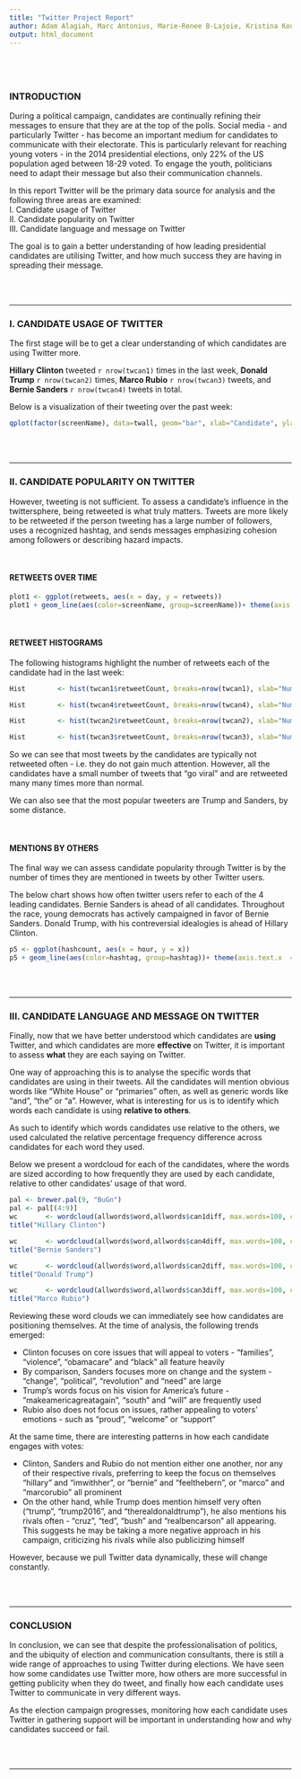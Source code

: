 ---
title: "Twitter Project Report"
author: Adam Alagiah, Marc Antonius, Marie-Renee B-Lajoie, Kristina Koustopoulos
output: html_document
---
<br>
-------------------

### INTRODUCTION
During a political campaign, candidates are continually refining their messages to ensure that they are at the top of the polls. Social media - and particularly Twitter - has become an important medium for candidates to communicate with their electorate. This is particularly relevant for reaching young voters - in the 2014 presidential elections, only 22% of the US population aged between 18-29 voted. To engage the youth, politicians need to adapt their message but also their communication channels.

In this report Twitter will be the primary data source for analysis and the following three areas are examined:
<br>
I.   Candidate usage of Twitter
<br>
II.  Candidate popularity on Twitter
<br>
III. Candidate language and message on Twitter

The goal is to gain a better understanding of how leading presidential candidates are utilising Twitter, and how much success they are having in spreading their message. 


<br>
<br>
<hr>


### I. CANDIDATE USAGE OF TWITTER

The first stage will be to get a clear understanding of which candidates are using Twitter more.

**Hillary Clinton** tweeted `r nrow(twcan1)` times in the last week, **Donald Trump**  `r nrow(twcan2)` times, **Marco Rubio**  `r nrow(twcan3)` tweets, and **Bernie Sanders**  `r nrow(twcan4)` tweets in total.

Below is a visualization of their tweeting over the past week:

```{r echo=FALSE, comment=NA, results=FALSE, message=FALSE, fig.align='center', fig=TRUE, warning=FALSE}
qplot(factor(screenName), data=twall, geom="bar", xlab="Candidate", ylab="tweet count")
```

<br>
<br>
<hr>


### II. CANDIDATE POPULARITY ON TWITTER

However, tweeting is not sufficient. To assess a candidate's influence in the twittersphere, being retweeted is what truly matters.  Tweets are more likely to be retweeted if the person tweeting has a large number of followers, uses a recognized hashtag, and sends messages emphasizing cohesion among followers or describing hazard impacts. 

<br>

#### RETWEETS OVER TIME

```{r echo=FALSE, comment=NA, results=FALSE, message=FALSE, fig.align='center', fig=TRUE, warning=FALSE}
plot1 <- ggplot(retweets, aes(x = day, y = retweets))
plot1 + geom_line(aes(color=screenName, group=screenName))+ theme(axis.text.x  = element_text(angle=45, vjust=0.5))
```

<br>

#### RETWEET HISTOGRAMS

The following histograms highlight the number of retweets each of the candidate had in the last week:

```{r echo=FALSE, comment=NA, warning=FALSE, results=FALSE, message=FALSE, fig.align='center', fig=TRUE}
Hist        <- hist(twcan1$retweetCount, breaks=nrow(twcan1), xlab="Number of Retweets", ylab="Number of Tweets", main="Hillary Clinton - Retweet Distribution", col="dark blue", border="dark blue")
```

```{r echo=FALSE, comment=NA, warning=FALSE, results=FALSE, message=FALSE, fig.align='center', fig=TRUE}
Hist        <- hist(twcan4$retweetCount, breaks=nrow(twcan4), xlab="Number of Retweets", ylab="Number of Tweets", main="Bernie Sanders - Retweet Distribution", col="blue", border="blue")
```

```{r echo=FALSE, comment=NA, warning=FALSE, results=FALSE, message=FALSE, fig.align='center', fig=TRUE}
Hist        <- hist(twcan2$retweetCount, breaks=nrow(twcan2), xlab="Number of Retweets", ylab="Number of Tweets", main="Donald Trump - Retweet Distribution", col="dark red", border="dark red")
```

```{r echo=FALSE, comment=NA, warning=FALSE, results=FALSE, message=FALSE, fig.align='center', fig=TRUE}
Hist        <- hist(twcan3$retweetCount, breaks=nrow(twcan3), xlab="Number of Retweets", ylab="Number of Tweets", main="Marco Rubio - Retweet Distribution", col="firebrick", border="firebrick")
```

So we can see that most tweets by the candidates are typically not retweeted often - i.e. they do not gain much attention. However, all the candidates have a small number of tweets that "go viral" and are retweeted many many times more than normal.

We can also see that the most popular tweeters are Trump and Sanders, by some distance.

<br>

#### MENTIONS BY OTHERS

The final way we can assess candidate popularity through Twitter is by the number of times they are mentioned in tweets by other Twitter users.

The below chart shows how often twitter users refer to each of the 4 leading candidates. Bernie Sanders is ahead of all candidates. Throughout the race, young democrats has actively campaigned in favor of Bernie Sanders. Donald Trump, with his contreversial idealogies is ahead of Hillary Clinton.

```{r echo=FALSE, comment=NA, warning=FALSE, results='asis', message=FALSE, fig.align='center', fig=TRUE}
p5 <- ggplot(hashcount, aes(x = hour, y = x))
p5 + geom_line(aes(color=hashtag, group=hashtag))+ theme(axis.text.x  = element_text(angle=45, vjust=0.5))
```
<br>
<br>
<hr>


### III. CANDIDATE LANGUAGE AND MESSAGE ON TWITTER

Finally, now that we have better understood which candidates are **using** Twitter, and which candidates are more **effective** on Twitter, it is important to assess **what** they are each saying on Twitter.

One way of approaching this is to analyse the specific words that candidates are using in their tweets. All the candidates will mention obvious words like "White House" or "primaries" often, as well as generic words like "and", "the" or "a". However, what is interesting for us is to identify which words each candidate is using **relative to others**. 

As such to identify which words candidates use relative to the others, we used calculated the relative percentage frequency difference across candidates for each word they used. 

Below we present a wordcloud for each of the candidates, where the words are sized according to how frequently they are used by each candidate, relative to other candidates' usage of that word.


```{r echo=FALSE, comment=NA, results=FALSE, message=FALSE, fig.align='center', fig=TRUE,fig.width=4, warning=FALSE}
pal <- brewer.pal(9, "BuGn")
pal <- pal[(4:9)]
wc       <- wordcloud(allwords$word,allwords$can1diff, max.words=100, colors=pal)
title("Hillary Clinton")
```

```{r echo=FALSE, comment=NA, results=FALSE, message=FALSE, fig.align='center', fig=TRUE,fig.width=4, warning=FALSE}
wc       <- wordcloud(allwords$word,allwords$can4diff, max.words=100, colors=pal) 
title("Bernie Sanders")
```

```{r echo=FALSE, comment=NA, results=FALSE, message=FALSE, fig.align='center', fig=TRUE,fig.width=4, warning=FALSE}
wc       <- wordcloud(allwords$word,allwords$can2diff, max.words=100, colors=pal)
title("Donald Trump")
```

```{r echo=FALSE, comment=NA, results=FALSE, message=FALSE, fig.align='center', fig=TRUE,fig.width=4, warning=FALSE}
wc       <- wordcloud(allwords$word,allwords$can3diff, max.words=100, colors=pal) 
title("Marco Rubio")
```

Reviewing these word clouds we can immediately see how candidates are positioning themselves. At the time of analysis, the following trends emerged:

+ Clinton focuses on core issues that will appeal to voters - "families", "violence", "obamacare" and "black" all feature heavily
+ By comparison, Sanders focuses more on change and the system - "change", "political", "revolution" and "need" are large
+ Trump's words focus on his vision for America's future - "makeamericagreatagain", "south" and "will" are frequently used
+ Rubio also does not focus on issues, rather appealing to voters' emotions - such as "proud", "welcome" or "support"

At the same time, there are interesting patterns in how each candidate engages with votes:

+ Clinton, Sanders and Rubio do not mention either one another, nor any of their respective rivals, preferring to keep the focus on themselves "hillary" and "imwithher", or "bernie" and "feelthebern", or "marco" and "marcorubio" all prominent
+ On the other hand, while Trump does mention himself very often ("trump", "trump2016", and "therealdonaldtrump"), he also mentions his rivals often - "cruz", "ted", "bush" and "realbencarson" all appearing. This suggests he may be taking a more negative approach in his campaign, criticizing his rivals while also publicizing himself

However, because we pull Twitter data dynamically, these will change constantly.

<br>
<br>
<hr>


### CONCLUSION

In conclusion, we can see that despite the professionalisation of politics, and the ubiquity of election and communication consultants, there is still a wide range of approaches to using Twitter during elections. We have seen how some candidates use Twitter more, how others are more successful in getting publicity when they do tweet, and finally how each candidate uses Twitter to communicate in very different ways.

As the election campaign progresses, monitoring how each candidate uses Twitter in gathering support will be important in understanding how and why candidates succeed or fail.


<br>
<br>
<hr>



